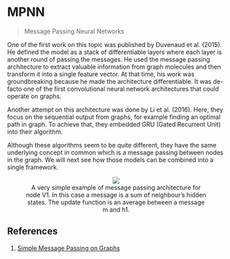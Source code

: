 # MPNN

> Message Passing Neural Networks

One of the first work on this topic was published by Duvenaud et al. (2015). He defined the model as a stack of differentiable layers where each layer is another round of passing the messages. He used the message passing architecture to extract valuable information from graph molecules and then transform it into a single feature vector. At that time, his work was groundbreaking because he made the architecture differentiable. It was de-facto one of the first convolutional neural network architectures that could operate on graphs.

Another attempt on this architecture was done by Li et al. (2016). Here, they focus on the sequential output from graphs, for example finding an optimal path in graph. To achieve that, they embedded GRU (Gated Recurrent Unit) into their algorithm.

Although these algorithms seem to be quite different, they have the same underlying concept in common which is a message passing between nodes in the graph. We will next see how those models can be combined into a single framework.

<p><center><figure><img src='https://github.com/recohut/graph-embeddings/raw/3ae14e9b7e26389dede9d33d96465a674b8acd21/docs/_images/L883045_1.png'><figcaption>A very simple example of message passing architecture for node V1. In this case a message is a sum of neighbour’s hidden states. The update function is an average between a message m and h1.</figcaption></figure></center></p>

## References
1. [Simple Message Passing on Graphs](https://youtu.be/ijmxpItkRjc)